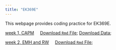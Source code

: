 ```yaml
---
title: "EK369E"
---
```


This webpage provides coding practice for EK369E. 

[week 1, CAPM](w1.html) &nbsp;&nbsp;&nbsp;  [Download `Rmd` File](w1.rmd); [Download Data](https://github.com/my1396/EK369E/tree/main/data);


[week 2, EMH and RW](w2.html) &nbsp;&nbsp;&nbsp;  [Download `Rmd` File](w2.rmd); 